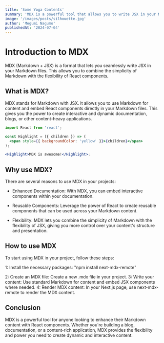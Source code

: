 ```yaml
---
title: 'Some Yoga Contents'
summary: 'MDX is a powerful tool that allows you to write JSX in your Markdown...'
image: '/images/posts/silhouette.jpg'
author: 'Megumi Nagumo'
publishedAt: '2024-07-04'
---
```


# Introduction to MDX

MDX (Markdown + JSX) is a format that lets you seamlessly write JSX in your Markdown files. This allows you to combine the simplicity of Markdown with the flexibility of React components.

## What is MDX?

MDX stands for Markdown with JSX. It allows you to use Markdown for content and embed React components directly in your Markdown files. This gives you the power to create interactive and dynamic documentation, blogs, or other content-heavy applications.

```jsx
import React from 'react';

const Highlight = ({ children }) => (
  <span style={{ backgroundColor: 'yellow' }}>{children}</span>
);

<Highlight>MDX is awesome!</Highlight>;
```

## Why use MDX?

There are several reasons to use MDX in your projects:

- Enhanced Documentation: With MDX, you can embed interactive components within your documentation.

- Reusable Components: Leverage the power of React to create reusable components that can be used across your Markdown content.

- Flexibility: MDX lets you combine the simplicity of Markdown with the flexibility of JSX, giving you more control over your content's structure and presentation.

<Counter />

## How to use MDX

To start using MDX in your project, follow these steps:

1: Install the necessary packages:
"npm install next-mdx-remote"

2: Create an MDX file: Create a new .mdx file in your project.
3: Write your content: Use standard Markdown for content and embed JSX components where needed.
4: Render MDX content: In your Next.js page, use next-mdx-remote to render the MDX content.

## Conclusion

MDX is a powerful tool for anyone looking to enhance their Markdown content with React components. Whether you're building a blog, documentation, or a content-rich application, MDX provides the flexibility and power you need to create dynamic and interactive content.
